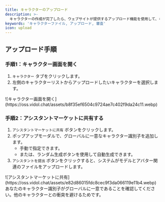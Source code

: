 ```yaml
---
title: キャラクターのアップロード
description: >-
  キャラクターの作成が完了したら、ウェブサイトが提供するアップロード機能を使用して、キャラクターファイルと設定をバックエンドにアップロードし、審査を受けることができます。
keywords: 'キャラクターファイル, アップロード, 審査'
icon: upload
---
```


## アップロード手順

### 手順1：キャラクター画面を開く

1. `キャラクター` タブをクリックします。
2. 左側のキャラクターリストからアップロードしたいキャラクターを選択します。

<Frame>
  ![キャラクター画面を開く](https://oss.vidol.chat/assets/b8f35ef6504c9724ae7c402f9da24c11.webp)
</Frame>

### 手順2：アシスタントマーケットに共有する

1. `アシスタントマーケットに共有` ボタンをクリックします。
2. ポップアップモーダルで、グローバルに一意なキャラクター識別子を追加します。
   - 手動で指定できます。
   - または、ランダム生成ボタンを使用して自動生成できます。
3. `アシスタントを提出` ボタンをクリックすると、システムがモデルとアバター関連のファイルをアップロードします。

<Frame>
  ![アシスタントマーケットに共有](https://oss.vidol.chat/assets/e82d86015fdc8cec9f3da066119e11b4.webp)
</Frame>

<Note>
  あなたのキャラクター識別子がグローバルに一意であることを確認してください。他のキャラクターとの衝突を避けるためです。
</Note>

